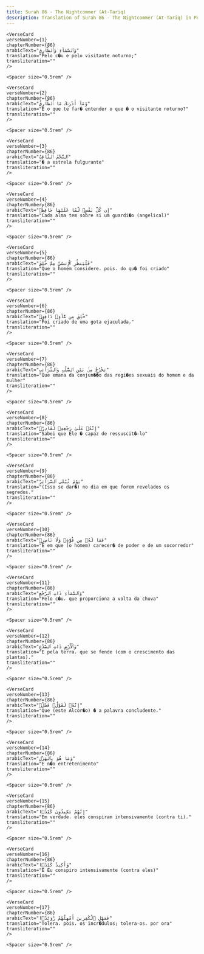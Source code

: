 ```yaml
---
title: Surah 86 - The Nightcommer (At-Tariq)  
description: Translation of Surah 86 - The Nightcommer (At-Tariq) in Portuguese
---
```







    <VerseCard 
    verseNumber={1}
    chapterNumber={86}
    arabicText="وَٱلسَّمَآءِ وَٱلطَّارِقِ"
    translation="Pelo c�u e pelo visitante noturno;"
    transliteration=""
    />

    <Spacer size="0.5rem" />
                
    <VerseCard 
    verseNumber={2}
    chapterNumber={86}
    arabicText="وَمَآ أَدْرَىٰكَ مَا ٱلطَّارِقُ"
    translation="E o que te far� entender o que � o visitante noturno?"
    transliteration=""
    />

    <Spacer size="0.5rem" />
                
    <VerseCard 
    verseNumber={3}
    chapterNumber={86}
    arabicText="ٱلنَّجْمُ ٱلثَّاقِبُ"
    translation="� a estrela fulgurante"
    transliteration=""
    />

    <Spacer size="0.5rem" />
                
    <VerseCard 
    verseNumber={4}
    chapterNumber={86}
    arabicText="إِن كُلُّ نَفْسٍۢ لَّمَّا عَلَيْهَا حَافِظٌۭ"
    translation="Cada alma tem sobre si um guardi�o (angelical)"
    transliteration=""
    />

    <Spacer size="0.5rem" />
                
    <VerseCard 
    verseNumber={5}
    chapterNumber={86}
    arabicText="فَلْيَنظُرِ ٱلْإِنسَٰنُ مِمَّ خُلِقَ"
    translation="Que o homem considere، pois، do qu� foi criado"
    transliteration=""
    />

    <Spacer size="0.5rem" />
                
    <VerseCard 
    verseNumber={6}
    chapterNumber={86}
    arabicText="خُلِقَ مِن مَّآءٍۢ دَافِقٍۢ"
    translation="Foi criado de uma gota ejaculada،"
    transliteration=""
    />

    <Spacer size="0.5rem" />
                
    <VerseCard 
    verseNumber={7}
    chapterNumber={86}
    arabicText="يَخْرُجُ مِنۢ بَيْنِ ٱلصُّلْبِ وَٱلتَّرَآئِبِ"
    translation="Que emana da conjun��o das regi�es sexuais do homem e da mulher"
    transliteration=""
    />

    <Spacer size="0.5rem" />
                
    <VerseCard 
    verseNumber={8}
    chapterNumber={86}
    arabicText="إِنَّهُۥ عَلَىٰ رَجْعِهِۦ لَقَادِرٌۭ"
    translation="Sabei que Ele � capaz de ressuscit�-lo"
    transliteration=""
    />

    <Spacer size="0.5rem" />
                
    <VerseCard 
    verseNumber={9}
    chapterNumber={86}
    arabicText="يَوْمَ تُبْلَى ٱلسَّرَآئِرُ"
    translation="(Isso se dar�) no dia em que forem revelados os segredos،"
    transliteration=""
    />

    <Spacer size="0.5rem" />
                
    <VerseCard 
    verseNumber={10}
    chapterNumber={86}
    arabicText="فَمَا لَهُۥ مِن قُوَّةٍۢ وَلَا نَاصِرٍۢ"
    translation="E em que (o homem) carecer� de poder e de um socorredor"
    transliteration=""
    />

    <Spacer size="0.5rem" />
                
    <VerseCard 
    verseNumber={11}
    chapterNumber={86}
    arabicText="وَٱلسَّمَآءِ ذَاتِ ٱلرَّجْعِ"
    translation="Pelo c�u، que proporciona a volta da chuva"
    transliteration=""
    />

    <Spacer size="0.5rem" />
                
    <VerseCard 
    verseNumber={12}
    chapterNumber={86}
    arabicText="وَٱلْأَرْضِ ذَاتِ ٱلصَّدْعِ"
    translation="E pela terra، que se fende (com o crescimento das plantas)،"
    transliteration=""
    />

    <Spacer size="0.5rem" />
                
    <VerseCard 
    verseNumber={13}
    chapterNumber={86}
    arabicText="إِنَّهُۥ لَقَوْلٌۭ فَصْلٌۭ"
    translation="Que (este Alcor�o) � a palavra concludente،"
    transliteration=""
    />

    <Spacer size="0.5rem" />
                
    <VerseCard 
    verseNumber={14}
    chapterNumber={86}
    arabicText="وَمَا هُوَ بِٱلْهَزْلِ"
    translation="E n�o entretenimento"
    transliteration=""
    />

    <Spacer size="0.5rem" />
                
    <VerseCard 
    verseNumber={15}
    chapterNumber={86}
    arabicText="إِنَّهُمْ يَكِيدُونَ كَيْدًۭا"
    translation="Em verdade، eles conspiram intensivamente (contra ti)،"
    transliteration=""
    />

    <Spacer size="0.5rem" />
                
    <VerseCard 
    verseNumber={16}
    chapterNumber={86}
    arabicText="وَأَكِيدُ كَيْدًۭا"
    translation="E Eu conspiro intensivamente (contra eles)"
    transliteration=""
    />

    <Spacer size="0.5rem" />
                
    <VerseCard 
    verseNumber={17}
    chapterNumber={86}
    arabicText="فَمَهِّلِ ٱلْكَٰفِرِينَ أَمْهِلْهُمْ رُوَيْدًۢا"
    translation="Tolera، pois، os incr�dulos; tolera-os، por ora"
    transliteration=""
    />

    <Spacer size="0.5rem" />
                